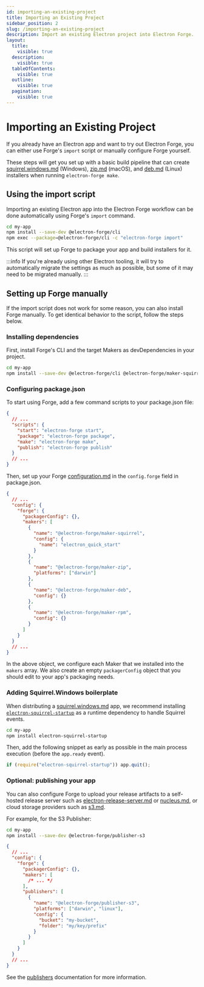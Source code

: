 ```yaml
---
id: importing-an-existing-project
title: Importing an Existing Project
sidebar_position: 2
slug: /importing-an-existing-project
description: Import an existing Electron project into Electron Forge.
layout:
  title:
    visible: true
  description:
    visible: true
  tableOfContents:
    visible: true
  outline:
    visible: true
  pagination:
    visible: true
---
```


# Importing an Existing Project

If you already have an Electron app and want to try out Electron Forge, you can either use Forge's `import` script or manually configure Forge yourself.

These steps will get you set up with a basic build pipeline that can create [squirrel.windows.md](config/makers/squirrel.windows.md "mention") (Windows), [zip.md](config/makers/zip.md "mention") (macOS), and [deb.md](config/makers/deb.md "mention") (Linux) installers when running `electron-forge make`.

## Using the import script

Importing an existing Electron app into the Electron Forge workflow can be done automatically using Forge's `import` command.

```bash
cd my-app
npm install --save-dev @electron-forge/cli
npm exec --package=@electron-forge/cli -c "electron-forge import"
```

This script will set up Forge to package your app and build installers for it.

:::info
If you're already using other Electron tooling, it will try to automatically migrate the settings as much as possible, but some of it may need to be migrated manually.
:::

## Setting up Forge manually

If the import script does not work for some reason, you can also install Forge manually. To get identical behavior to the script, follow the steps below.

### Installing dependencies

First, install Forge's CLI and the target Makers as devDependencies in your project.

```bash
cd my-app
npm install --save-dev @electron-forge/cli @electron-forge/maker-squirrel @electron-forge/maker-deb @electron-forge/maker-zip
```

### Configuring package.json

To start using Forge, add a few command scripts to your package.json file:

```json title="package.json"
{
  // ...
  "scripts": {
    "start": "electron-forge start",
    "package": "electron-forge package",
    "make": "electron-forge make",
    "publish": "electron-forge publish"
  }
  // ...
}
```

Then, set up your Forge [configuration.md](config/configuration.md "mention") in the `config.forge` field in package.json.

```json title="package.json"
{
  // ...
  "config": {
    "forge": {
      "packagerConfig": {},
      "makers": [
        {
          "name": "@electron-forge/maker-squirrel",
          "config": {
            "name": "electron_quick_start"
          }
        },
        {
          "name": "@electron-forge/maker-zip",
          "platforms": ["darwin"]
        },
        {
          "name": "@electron-forge/maker-deb",
          "config": {}
        },
        {
          "name": "@electron-forge/maker-rpm",
          "config": {}
        }
      ]
    }
  }
  // ...
}
```

In the above object, we configure each Maker that we installed into the `makers` array. We also create an empty `packagerConfig` object that you should edit to your app's packaging needs.

### Adding Squirrel.Windows boilerplate

When distributing a [squirrel.windows.md](config/makers/squirrel.windows.md "mention") app, we recommend installing [`electron-squirrel-startup`](https://github.com/mongodb-js/electron-squirrel-startup) as a runtime dependency to handle Squirrel events.

```bash
cd my-app
npm install electron-squirrel-startup
```

Then, add the following snippet as early as possible in the main process execution (before the `app.ready` event).

```js title="main.js"
if (require("electron-squirrel-startup")) app.quit();
```

### Optional: publishing your app

You can also configure Forge to upload your release artifacts to a self-hosted release server such as [electron-release-server.md](config/publishers/electron-release-server.md "mention") or [nucleus.md](config/publishers/nucleus.md "mention"), or cloud storage providers such as [s3.md](config/publishers/s3.md "mention").

For example, for the S3 Publisher:

```bash
cd my-app
npm install --save-dev @electron-forge/publisher-s3
```

```json title="package.json"
{
  // ...
  "config": {
    "forge": {
      "packagerConfig": {},
      "makers": [
        /* ... */
      ],
      "publishers": [
        {
          "name": "@electron-forge/publisher-s3",
          "platforms": ["darwin", "linux"],
          "config": {
            "bucket": "my-bucket",
            "folder": "my/key/prefix"
          }
        }
      ]
    }
  }
  // ...
}
```

See the [publishers](config/publishers/ "mention") documentation for more information.
